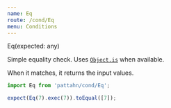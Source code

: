 ```yaml
---
name: Eq
route: /cond/Eq
menu: Conditions
---
```



<CondType>Eq(expected: any)</CondType>

Simple equality check. Uses [`Object.is`] when available.

When it matches, it returns the input values.

[`object.is`]:
  https://developer.mozilla.org/en-US/docs/Web/JavaScript/Reference/Global_Objects/Object/is#Description

```js
import Eq from 'pattahn/cond/Eq';

expect(Eq(7).exec(7)).toEqual([7]);
```
